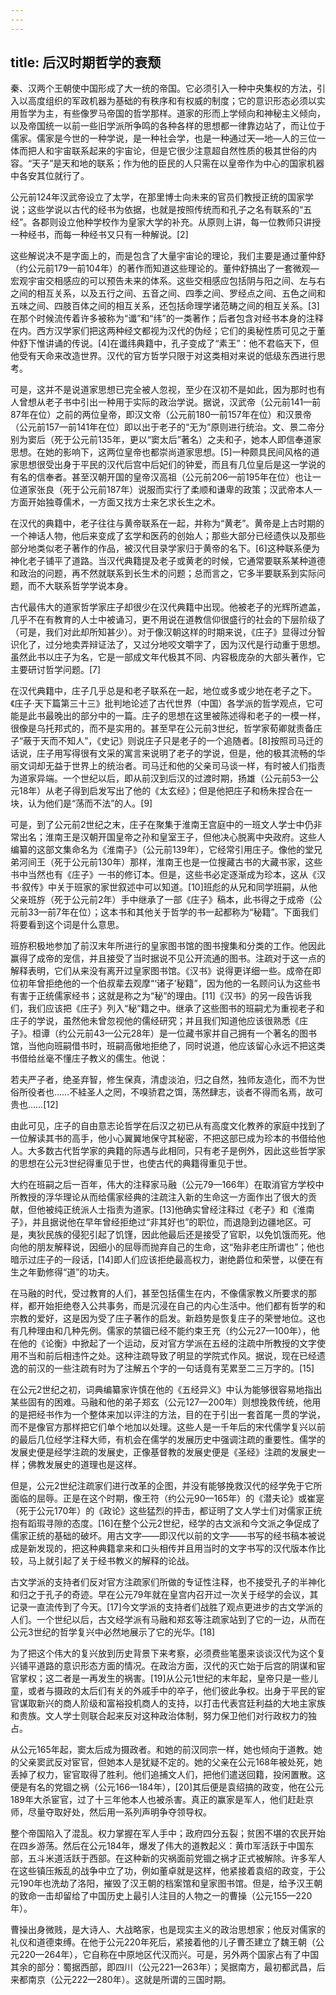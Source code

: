 ```yaml
---
---
---
```

title: 后汉时期哲学的衰颓
---



秦、汉两个王朝使中国形成了大一统的帝国。它必须引入一种中央集权的方法，引入以高度组织的军政机器为基础的有秩序和有权威的制度；它的意识形态必须以实用哲学为主，有些像罗马帝国的哲学那样。道家的形而上学倾向和神秘主义倾向，以及帝国统一以前一些旧学派所争鸣的各种各样的思想都一律靠边站了，而让位于儒家。儒家是今世的一种学说，是一种社会学，也是一种通过天—地—人的三位一体而把人和宇宙联系起来的宇宙论，但是它很少注意超自然性质的极其世俗的内容。“天子”是天和地的联系；作为他的臣民的人只需在以皇帝作为中心的国家机器中各安其位就行了。

公元前124年汉武帝设立了太学，在那里博士向未来的官员们教授正统的国家学说；这些学说以古代的经书为依据，也就是按照传统而和孔子之名有联系的“五经”。各郡则设立他种学校作为皇家大学的补充。从原则上讲，每一位教师只讲授一种经书，而每一种经书又只有一种解说。[2]

这些解说决不是字面上的，而是包含了大量宇宙论的理论，我们主要是通过董仲舒（约公元前179—前104年）的著作而知道这些理论的。董仲舒搞出了一套微观—宏观宇宙交相感应的可以预告未来的体系。这些交相感应包括阴与阳之间、左与右之间的相互关系，以及五行之间、五音之间、四季之间、罗经点之间、五色之间和五味之间、四肢百体之间的相互关系，还包括命理学诸范畴之间的相互关系。[3]在那个时候流传着许多被称为“谶”和“纬”的一类著作；后者包含对经书本身的注释在内。西方汉学家们把这两种经文都视为汉代的伪经；它们的奥秘性质可见之于董仲舒下惟讲诵的传说。[4]在谶纬典籍中，孔子变成了“素王”：他不君临天下，但他受有天命来改造世界。汉代的官方哲学只限于对这类相对来说的低级东西进行思考。

可是，这并不是说道家思想已完全被人忽视，至少在汉初不是如此，因为那时也有人曾想从老子书中引出一种用于实际的政治学说。据说，汉武帝（公元前141—前87年在位）之前的两位皇帝，即汉文帝（公元前180—前157年在位）和汉景帝（公元前157—前141年在位）即以出于老子的“无为”原则进行统治。文、景二帝分别为窦后（死于公元前135年，更以“窦太后”著名）之夫和子，她本人即信奉道家思想。在她的影响下，这两位皇帝也都崇尚道家思想。[5]一种颇具民间风格的道家思想很受出身于平民的汉代后宫中后妃们的钟爱，而且有几位皇后是这一学说的有名的信奉者。甚至汉朝开国的皇帝汉高祖（公元前206—前195年在位）也让一位道家张良（死于公元前187年）说服而实行了柔顺和谦卑的政策；汉武帝本人一方面开始独尊儒术，一方面又找方士来乞求长生之术。

在汉代的典籍中，老子往往与黄帝联系在一起，并称为“黄老”。黄帝是上古时期的一个神话人物，他后来变成了玄学和医药的创始人；那些大部分已经遗佚以及那些部分地类似老子著作的作品，被汉代目录学家归于黄帝的名下。[6]这种联系便为神化老子铺平了道路。当汉代典籍提及老子或黄老的时候，它通常要联系某种道德和政治的问题，再不然就联系到长生术的问题；总而言之，它多半要联系到实际问题，而不大联系哲学学说本身。

古代最伟大的道家哲学家庄子却很少在汉代典籍中出现。他被老子的光辉所遮盖，几乎不在有教育的人士中被诵习，更不用说在道教信仰很盛行的社会的下层阶级了（可是，我们对此却所知甚少）。对于像汉朝这样的时期来说，《庄子》显得过分智识化了，过分地卖弄辩证法了，又过分地咬文嚼字了，因为汉代是行动重于思想。虽然此书以庄子为名，它是一部成文年代极其不同、内容极庞杂的大部头著作，它主要研讨哲学问题。[7]

在汉代典籍中，庄子几乎总是和老子联系在一起，地位或多或少地在老子之下。《庄子·天下篇第三十三》批判地论述了古代世界（中国）各学派的哲学观点，它可能是此书最晚出的部分中的一篇。庄子的思想在这里被陈述得和老子的一模一样，很像是乌托邦式的，而不是实用的。甚至早在公元前3世纪，哲学家荀卿就责备庄子“蔽于天而不知人”，《史记》则说庄子只是老子的一个追随者。[8]按照司马迁的话说，庄子用写得很有文采的寓言来说明了老子的学说，但是，他的极其流畅的华丽文词却无益于世界上的统治者。司马迁和他的父亲司马谈一样，有时被人们指责为道家异端。一个世纪以后，即从前汉到后汉的过渡时期，扬雄（公元前53—公元18年）从老子得到启发写出了他的《太玄经》；但是他把庄子和杨朱捏合在一块，认为他们是“荡而不法”的人。[9]

可是，到了公元前2世纪之末，庄子在聚集于淮南王宫庭中的一班文人学士中仍非常出名；淮南王是汉朝开国皇帝之孙和皇室王子，但他决心脱离中央政府。这些人编纂的这部文集命名为《淮南子》（公元前139年），它经常引用庄子。像他的堂兄弟河间王（死于公元前130年）那样，淮南王也是一位搜藏古书的大藏书家，这些书中当然也有《庄子》一书的修订本。但是，这些书必定逐渐成为珍本，这从《汉书·叙传》中关于班家的家世叙述中可以知道。[10]班彪的从兄和同学班嗣，从他父亲班斿（死于公元前2年）手中继承了一部《庄子》稿本，此书得之于成帝（公元前33—前7年在位）；这本书和其他关于哲学的书一起都称为“秘籍”。下面我们将要看到这个词是什么意思。

班斿积极地参加了前汉末年所进行的皇家图书馆的图书搜集和分类的工作。他因此赢得了成帝的宠信，并且接受了当时据说不见公开流通的图书。注疏对于这一点的解释表明，它们从来没有离开过皇家图书馆。《汉书》说得更详细一些。成帝在即位初年曾拒绝他的一个伯叔辈去观摩“‘诸子’秘籍”，因为他的一名顾问认为这些书有害于正统儒家经书；这就是称之为“秘”的理由。[11]《汉书》的另一段告诉我们，我们应该把《庄子》列入“秘”籍之中。继承了这些图书的班嗣尤为重视老子和庄子的学说，虽然他未曾忽视他的儒经研究；并且我们知道他应该很熟悉《庄子》。桓谭（约公元前43—公元28年）是一位藏书家并自己拥有一个著名的图书馆，当他向班嗣借书时，班嗣高傲地拒绝了，同时说道，他应该留心永远不把这类书借给丝毫不懂庄子教义的儒生。他说：

若夫严子者，绝圣弃智，修生保真，清虚淡泊，归之自然，独师友造化，而不为世俗所役者也……不絓圣人之罔，不嗅骄君之饵，荡然肆志，谈者不得而名焉，故可贵也……[12]



由此可见，庄子的自由意志论哲学在后汉之初已从有高度文化教养的家庭中找到了一位解读其书的高手，他小心翼翼地保守其秘密，不把这部已成为珍本的书借给他人。大多数古代哲学家的典籍的际遇与此相同，只有老子是例外，因此这些哲学家的思想在公元3世纪得重见于世，也使古代的典籍得重见于世。

大约在班嗣之后一百年，伟大的注释家马融（公元79—166年）在取消官方学校中所教授的浮华理论从而给儒家经典的注疏注入新的生命这一方面作出了很大的贡献，但他被纯正统派人士指责为道家。[13]他确实曾经注释过《老子》和《淮南子》，并且据说他在早年曾经拒绝过“非其好也”的职位，而退隐到边疆地区。可是，夷狄民族的侵犯引起了饥馑，因此他最后还是接受了官职，以免饥饿而死。他向他的朋友解释说，因细小的屈辱而抛弃自己的生命，这“殆非老庄所谓也”；他也暗示过庄子的一段话，[14]即人们应该拒绝最高权力，谢绝爵位和荣誉，以便在有生之年勤修得“道”的功夫。

在马融的时代，受过教育的人们，甚至包括儒生在内，不像儒家教义所要求的那样，都开始拒绝卷入公共事务，而是沉浸在自己的内心生活中。他们都有哲学的和宗教的爱好，这是因为受了庄子著作的启发。新趋势是恢复庄子的荣誉地位。这也有几种理由和几种先例。儒家的禁锢已经不能约束王充（约公元27—100年），他在他的《论衡》中掀起了一个运动，反对官方学派在五经的注疏中所教授的文字使用不当和前后相违忤之处。这种注疏导致了明显的学院式作风。据说，现在已经遗逸的前汉的一些注疏有时为了注解五个字的一句话竟有芜累至二三万字的。[15]

在公元2世纪之初，词典编纂家许慎在他的《五经异义》中认为能够很容易地指出某些固有的困难。马融和他的弟子郑玄（公元127—200年）则想挽救传统，他用的是把经书作为一个整体来加以评注的方法，目的在于引出一套首尾一贯的学说，而不是像官方那样把它们单个地加以处理。这些人是一千年后的宋代儒学复兴以前的最后几位经学注释大师，有机会在儒学的发展历史中强调注疏的重要性。儒学的发展史便是经学注疏的发展史，正像基督教的发展史便是《圣经》注疏的发展史一样；佛教发展史的道理也是这样。

但是，公元2世纪注疏家们进行改革的企图，并没有能够挽救汉代的经学免于它所面临的屈辱。正是在这个时期，像王符（约公元90—165年）的《潜夫论》或崔寔（死于公元170年）的《政论》这些猛烈的抨击，都证明了文人学士们对儒家正统抱有蹈瑕寻隙的态度。[16]在整个公元2世纪，经学的古文派和今文派之争促成了儒家正统的基础的破坏。用古文字——即汉代以前的文字——书写的经书稿本被说成是新发现的，把这种典籍拿来和口头相传并且用当时的文字书写的汉代版本作比较，马上就引起了关于经书教义的解释的论战。

古文学派的支持者们反对官方注疏家们所做的专证性注释，也不接受孔子的半神化和归之于孔子的奇迹。早在公元79年就在皇宫内召开过一次关于经学的会议，其记录一直流传到了今天。[17]今文学派的支持者们战胜了观点更进步的古文学派的人们。一个世纪以后，古文经学派有马融和郑玄等注疏家站到了它的一边，从而在公元3世纪的哲学复兴中必然地展示了它的光华。[18]

为了把这个伟大的复兴放到历史背景下来考察，必须费些笔墨来谈谈汉代为这个复兴铺平道路的意识形态方面的情况。在政治方面，汉代的灭亡始于后宫的阴谋和宦官掌权；这二者是一再发生的祸害。[19]从公元1世纪的末年起，皇帝只是一些儿童，或者与摄政的太后们有关的外戚手中的卒子，他们彼此争权。出身于平民的宦官谋取新兴的商人阶级和富裕投机商人的支持，以打击代表宫廷利益的大地主家族和贵族。文人学士则联合起来反对这种政治体制，努力保卫他们对行政权力的独占。

从公元165年起，窦太后成为摄政者。和她的前汉同宗一样，她也倾向于道教。她的父亲窦武反对宦官，但她本人是犹疑不定的。她的父亲在公元168年被处死，她丢掉了权力，宦官取得了胜利。他们追捕文人们，把他们遣送回籍，投闲置散。这便是有名的党锢之祸（公元166—184年），[20]其后便是袁绍搞的政变，他在公元189年大杀宦官，过了十三年他本人也被杀害。真正的赢家是军人，他们赶赴京师，尽量夺取好处，然后用一系列声明争夺领导权。

整个帝国陷入了混乱。权力掌握在军人手中；政府四分五裂；贫困不堪的农民开始在四乡游荡。然后在公元184年，爆发了伟大的道教起义：黄巾军活跃于中国东部，五斗米道活跃于西部。在这种新的灾祸面前党锢之祸才正式被解除。许多军人在这些镇压叛乱的战争中立了功，例如董卓就是这样，他紧接着袁绍的政变，于公元190年也洗劫了洛阳，摧毁了汉王朝的档案馆和皇家图书馆。但是，给予汉王朝的致命一击却留给了中国历史上最引人注目的人物之一的曹操（公元155—220年）。

曹操出身微贱，是大诗人、大战略家，也是现实主义的政治思想家；他反对儒家的礼仪和道德束缚。在他于公元220年死后，紧接着他的儿子曹丕建立了魏王朝（公元220—264年），它自称在中原地区代汉而兴。可是，另外两个国家占有了中国其余的部分：蜀据西部，即四川（公元221—263年）；吴据南方，最初都武昌，后来都南京（公元222—280年）。这就是所谓的三国时期。